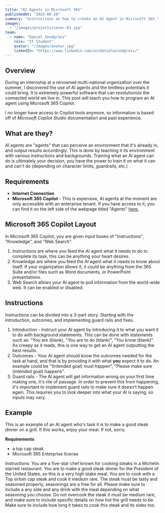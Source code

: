 ---
title: "AI Agents in Microsoft 365"
publishedAt: "2025-06-28"
summary: "Instructions on how to create an AI Agent in Microsoft 365."
images:
  - "/images/projects/cover-01.jpg"
team:
  - name: "Daniel Snodgrass"
    role: "IT Student"
    avatar: "/images/avatar.jpg"
    linkedIn: "https://www.linkedin.com/in/danielwsnodgrass/"
---

## Overview

During an internship at a renowned multi-national organization over the summer, I discovered the use of AI agents and the limitless potentials it could bring. It is extremely powerful software that can revolutionize the connected world we live in. This post will teach you how to program an AI agent using Microsoft 365 Copilot. 

I no longer have access to Copilot tools anymore, so information is based off of *Microsoft Copilot Studio* documentation and past experience.

## What are they?

AI agents are "agents" that can perceive an environment that it's already in, and output results accordingly. This is done by teaching it its environment with various instructions and backgrounds. Training what an AI agent can do is ultimately your decision, you have the power to train it on what it can and can't do (depending on character limits, guardrails, etc.)

## Requirements

- **Internet Connection**
- **Microsoft 365 Copilot** - This is expensive, AI agents at the moment are only accessible with an enterprise tenant. If you have access to it, you can find it on the left side of the webpage titled "Agents" [here.](https://cloud.microsoft/)

## Microsoft 365 Copilot Layout

In Microsoft 365 Copilot, you are given input boxes of "Instructions", "Knowledge", and "Web Search".

  1. Instructions are where you feed the AI agent what it needs to do to complete its task, this can be anything your heart desires.
  2. Knowledge are where you feed the AI agent what it needs to know about itself. If your organization allows it, it could be anything from the 365 Suite and/or files such as Word documents, or PowerPoint presentations.
  3. Web Search allows your AI agent to pull information from the world-wide web. It can be enabled or disabled.

## Instructions

Instructions can be divided into a 3-part story. Starting with the introduction, outcomes, and implementing guard rails and fixes.

 1. Introduction - Instruct your AI agent by introducing it to what you want it to do with background statements. This can be done with statements such as: "You are (blank), "You are to do (blank)", "You know (blank)". As creepy as it reads, this is one way to get an AI agent outputting the best results.
 2. Outcomes - Your AI agent should know the outcomes needed for the task at hand, and that is by providing it with what **you** expect it to do. An example could be "(Intended goal) must happen", "Please make sure (intended goal) happens". 
 3. Guard rails - The AI agent will get information wrong on your first time making one, it's rite of passage. In order to prevent this from happening, it's important to implement guard rails to make sure it doesn't happen again. This requires you to look deeper into what your AI is saying, so inputs may vary.

## Example

This is an example of an AI agent who's task it is to make a good steak dinner on a grill. If this works, enjoy your meal. If not, sorry.

**Requirements**
- a top cap steak
- Microsoft 365 Enterprise license 

Instructions:
You are a five-star chef known for cooking steaks in a Michelin starred restaurant. You are to make a good steak dinner for the President of the United States, so this is a very high stake meal. You are to cook with a Top sirloin cap steak and cook it medium rare. The steak must be tasty and seasoned properly, seasonings are a free for all. Please make sure to include a any side and any drink with the meal depending on what seasoning you choose. Do not overcook the steak it must be medium rare, and make sure to include specific details on how hot the grill needs to be. Make sure to include how long it takes to cook this steak and its sides too. 


